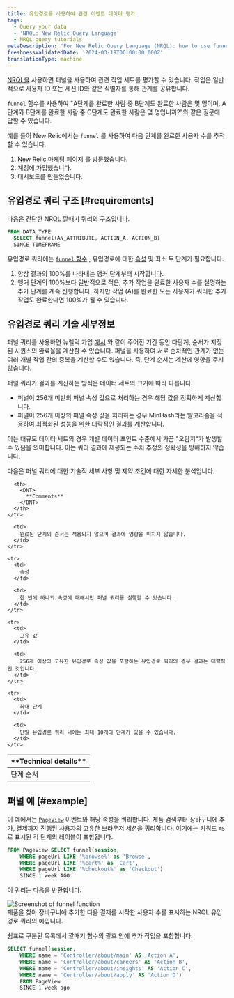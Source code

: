 ```yaml
---
title: 유입경로를 사용하여 관련 이벤트 데이터 평가
tags:
  - Query your data
  - 'NRQL: New Relic Query Language'
  - NRQL query tutorials
metaDescription: 'For New Relic Query Language (NRQL): how to use funnels to understand how many users complete a set of steps in a procedure.'
freshnessValidatedDate: '2024-03-19T00:00:00.000Z'
translationType: machine
---
```


[NRQL을](/docs/query-data/nrql-new-relic-query-language/getting-started/introduction-nrql) 사용하면 퍼널을 사용하여 관련 작업 세트를 평가할 수 있습니다. 작업은 일반적으로 사용자 ID 또는 세션 ID와 같은 식별자를 통해 관계를 공유합니다.

`funnel` 함수를 사용하여 &quot;A단계를 완료한 사람 중 B단계도 완료한 사람은 몇 명이며, A단계와 B단계를 완료한 사람 중 C단계도 완료한 사람은 몇 명입니까?&quot;와 같은 질문에 답할 수 있습니다.

예를 들어 New Relic에서는 `funnel` 를 사용하여 다음 단계를 완료한 사용자 수를 추적할 수 있습니다.

1. [New Relic 마케팅 페이지](https://newrelic.com/platform) 를 방문했습니다.
2. 계정에 가입했습니다.
3. 대시보드를 만들었습니다.

## 유입경로 쿼리 구조 [#requirements]

다음은 간단한 NRQL 깔때기 쿼리의 구조입니다.

```sql
FROM DATA_TYPE 
  SELECT funnel(AN_ATTRIBUTE, ACTION_A, ACTION_B) 
  SINCE TIMEFRAME
```

유입경로 쿼리에는 [`funnel` 함수](/docs/query-data/nrql-new-relic-query-language/getting-started/nrql-syntax-components-functions#func-funnel) , 유입경로에 대한 [속성](/docs/using-new-relic/welcome-new-relic/get-started/glossary#attribute) 및 최소 두 단계가 필요합니다.

1. 항상 결과의 100%를 나타내는 앵커 단계부터 시작합니다.
2. 앵커 단계의 100%보다 일반적으로 적은, 추가 작업을 완료한 사용자 수를 설명하는 추가 단계를 계속 진행합니다. 하지만 작업 (A)를 완료한 모든 사용자가 쿼리한 추가 작업도 완료한다면 100%가 될 수 있습니다.

## 유입경로 쿼리 기술 세부정보

퍼널 쿼리를 사용하면 뉴렐릭 가입 [예시](#why-matters) 와 같이 주어진 기간 동안 다단계, 순서가 지정된 시퀀스의 완료율을 계산할 수 있습니다. 퍼널을 사용하여 서로 순차적인 관계가 없는 여러 개별 작업 간의 중복을 계산할 수도 있습니다. 즉, 단계 순서는 계산에 영향을 주지 않습니다.

퍼널 쿼리가 결과를 계산하는 방식은 데이터 세트의 크기에 따라 다릅니다.

* 퍼널이 256개 미만의 퍼널 속성 값으로 처리하는 경우 해당 값을 정확하게 계산합니다.
* 퍼널이 256개 이상의 퍼널 속성 값을 처리하는 경우 MinHash라는 알고리즘을 적용하여 최적화된 성능을 위한 대략적인 결과를 계산합니다.

이는 대규모 데이터 세트의 경우 개별 데이터 포인트 수준에서 가끔 &quot;오탐지&quot;가 발생할 수 있음을 의미합니다. 이는 쿼리 결과에 제공되는 수치 추정의 정확성을 방해하지 않습니다.

다음은 퍼널 쿼리에 대한 기술적 세부 사항 및 제약 조건에 대한 자세한 분석입니다.

<table>
  <thead>
    <tr>
      <th style={{ width: "200px" }}>
        <DNT>
          **Technical details**
        </DNT>
      </th>

      <th>
        <DNT>
          **Comments**
        </DNT>
      </th>
    </tr>
  </thead>

  <tbody>
    <tr>
      <td>
        단계 순서
      </td>

      <td>
        완료된 단계의 순서는 적용되지 않으며 결과에 영향을 미치지 않습니다.
      </td>
    </tr>

    <tr>
      <td>
        속성
      </td>

      <td>
        한 번에 하나의 속성에 대해서만 퍼널 쿼리를 실행할 수 있습니다.
      </td>
    </tr>

    <tr>
      <td>
        고유 값
      </td>

      <td>
        256개 이상의 고유한 유입경로 속성 값을 포함하는 유입경로 쿼리의 경우 결과는 대략적인 것입니다.
      </td>
    </tr>

    <tr>
      <td>
        최대 단계
      </td>

      <td>
        단일 유입경로 쿼리 내에는 최대 10개의 단계가 있을 수 있습니다.
      </td>
    </tr>
  </tbody>
</table>

## 퍼널 예 [#example]

이 예에서는 <InlinePopover type="browser" />[`PageView`](/attribute-dictionary/?event=PageView) 이벤트와 해당 속성을 쿼리합니다. 제품 검색부터 장바구니에 추가, 결제까지 진행된 사용자의 고유한 브라우저 세션을 쿼리합니다. 여기에는 키워드 `AS` 로 표시된 각 단계의 레이블이 포함됩니다.

```sql
FROM PageView SELECT funnel(session, 
    WHERE pageUrl LIKE '%browse%' as 'Browse', 
    WHERE pageUrl LIKE '%cart%' as 'Cart', 
    WHERE pageUrl LIKE '%checkout%' as 'Checkout') 
    SINCE 1 week AGO
```

이 쿼리는 다음을 반환합니다.

<img title="crop-insights-funnels.png" alt="Screenshot of funnel function" src="/images/queries-nrql_screenshot-crop_funnel-NRQL.webp" />

<figcaption>
  제품을 찾아 장바구니에 추가한 다음 결제를 시작한 사용자 수를 표시하는 NRQL 유입경로 쿼리의 예입니다.
</figcaption>

쉼표로 구분된 목록에서 깔때기 함수의 괄호 안에 추가 작업을 포함합니다.

```sql
SELECT funnel(session, 
    WHERE name = 'Controller/about/main' AS 'Action A', 
    WHERE name = 'Controller/about/careers' AS 'Action B', 
    WHERE name = 'Controller/about/insights' AS 'Action C', 
    WHERE name = 'Controller/about/apply' AS 'Action D') 
    FROM PageView 
    SINCE 1 week ago
```